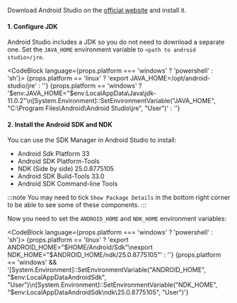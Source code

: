 
Download Android Studio on the [official website](https://developer.android.com/studio) and install it.

#### 1. Configure JDK

Android Studio includes a JDK so you do not need to download a separate one. Set the `JAVA_HOME` environment variable to `<path to android studio>/jre`.

<CodeBlock language={props.platform === 'windows' ? 'powershell' : 'sh'}>
  {props.platform == 'linux' ? 'export JAVA_HOME=/opt/android-studio/jre' : ''}
  {props.platform == 'windows'
    ? '$env:JAVA_HOME="$env:LocalAppData\\Java\\jdk-11.0.2"\n[System.Environment]::SetEnvironmentVariable("JAVA_HOME", "C:\\Program Files\\Android\\Android Studio\\jre", "User")'
    : ''}
</CodeBlock>

#### 2. Install the Android SDK and NDK

You can use the SDK Manager in Android Studio to install:

- Android Sdk Platform 33
- Android SDK Platform-Tools
- NDK (Side by side) 25.0.8775105
- Android SDK Build-Tools 33.0
- Android SDK Command-line Tools

:::note
You may need to tick `Show Package Details` in the bottom right corner to be able to see some of these components.
:::

Now you need to set the `ANDROID_HOME` and `NDK_HOME` environment variables:

<CodeBlock language={props.platform === 'windows' ? 'powershell' : 'sh'}>
  {props.platform == 'linux'
    ? 'export ANDROID_HOME="$HOME/Android/Sdk"\nexport NDK_HOME="$ANDROID_HOME/ndk/25.0.8775105"'
    : ''}
  {props.platform == 'windows' &&
    '[System.Environment]::SetEnvironmentVariable("ANDROID_HOME", "$env:LocalAppDataAndroidSdk", "User")\n[System.Environment]::SetEnvironmentVariable("NDK_HOME", "$env:LocalAppDataAndroidSdk\\ndk\\25.0.8775105", "User")'}
</CodeBlock>
